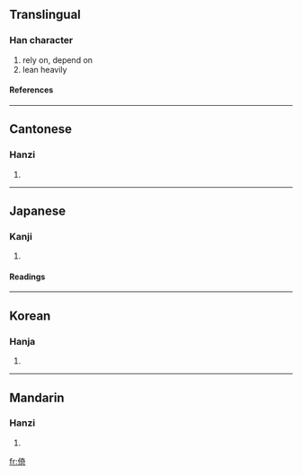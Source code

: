 ==Translingual==
===Han character===
{{Han char|rn=9|rad=人|as=08|sn=10|four=2422<sub>1</sub>|canj=人大一口 (OKMR)}}
# rely on, depend on
# lean heavily
====References====
{{Han ref|kx=0108.050|dkj=00776|dj=0230.010|hdz=10173.010|uh=501A|ud=20506|bh=ADCA|bd=44490}}
----
==Cantonese==
===Hanzi===
{{yue-hanzi|jyut=|y=yi2}}
# {{defn|Cantonese}}
----
==Japanese==
===Kanji===
{{ja-kanji|grade=|rs=人08}}
# {{defn|Japanese}}
====Readings====
{{ja-readings|on=[[い]] (i), [[き]] (ki)|kun=[[よる]] (yoru), [[たのむ]] (tanomu)}}
----
==Korean==
===Hanja===
{{ko-hanja|hangeul=[[의]], [[기]]|rv=ui, gi|mr=ŭi, ki}}
# {{defn|Korean}}
----
==Mandarin==
===Hanzi===
{{cmn-hanzi|pin=[[yǐ]] ([[yi3]])|wg=i<sup>3</sup>}}
# {{defn|Mandarin}}

[[fr:倚]]